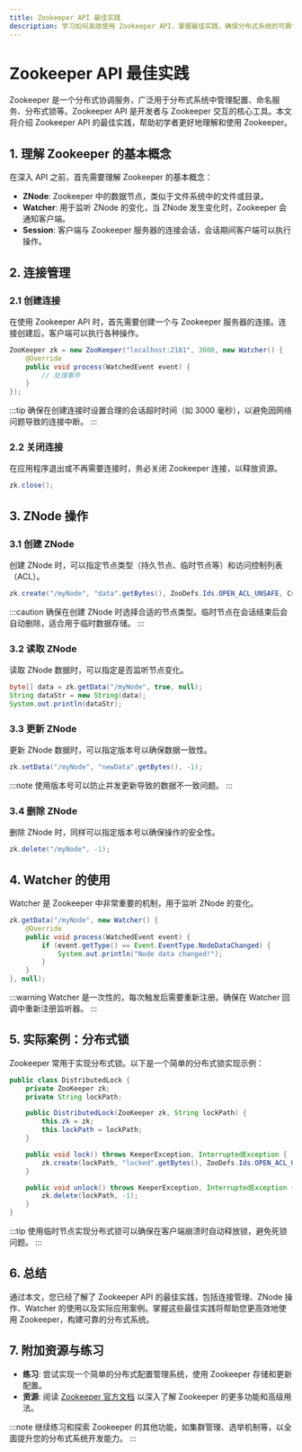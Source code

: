 ```yaml
---
title: Zookeeper API 最佳实践
description: 学习如何高效使用 Zookeeper API，掌握最佳实践，确保分布式系统的可靠性和性能。
---
```


# Zookeeper API 最佳实践

Zookeeper 是一个分布式协调服务，广泛用于分布式系统中管理配置、命名服务、分布式锁等。Zookeeper API 是开发者与 Zookeeper 交互的核心工具。本文将介绍 Zookeeper API 的最佳实践，帮助初学者更好地理解和使用 Zookeeper。

## 1. 理解 Zookeeper 的基本概念

在深入 API 之前，首先需要理解 Zookeeper 的基本概念：

- **ZNode**: Zookeeper 中的数据节点，类似于文件系统中的文件或目录。
- **Watcher**: 用于监听 ZNode 的变化，当 ZNode 发生变化时，Zookeeper 会通知客户端。
- **Session**: 客户端与 Zookeeper 服务器的连接会话，会话期间客户端可以执行操作。

## 2. 连接管理

### 2.1 创建连接

在使用 Zookeeper API 时，首先需要创建一个与 Zookeeper 服务器的连接。连接创建后，客户端可以执行各种操作。

```java
ZooKeeper zk = new ZooKeeper("localhost:2181", 3000, new Watcher() {
    @Override
    public void process(WatchedEvent event) {
        // 处理事件
    }
});
```

:::tip
确保在创建连接时设置合理的会话超时时间（如 3000 毫秒），以避免因网络问题导致的连接中断。
:::

### 2.2 关闭连接

在应用程序退出或不再需要连接时，务必关闭 Zookeeper 连接，以释放资源。

```java
zk.close();
```

## 3. ZNode 操作

### 3.1 创建 ZNode

创建 ZNode 时，可以指定节点类型（持久节点、临时节点等）和访问控制列表（ACL）。

```java
zk.create("/myNode", "data".getBytes(), ZooDefs.Ids.OPEN_ACL_UNSAFE, CreateMode.PERSISTENT);
```

:::caution
确保在创建 ZNode 时选择合适的节点类型。临时节点在会话结束后会自动删除，适合用于临时数据存储。
:::

### 3.2 读取 ZNode

读取 ZNode 数据时，可以指定是否监听节点变化。

```java
byte[] data = zk.getData("/myNode", true, null);
String dataStr = new String(data);
System.out.println(dataStr);
```

### 3.3 更新 ZNode

更新 ZNode 数据时，可以指定版本号以确保数据一致性。

```java
zk.setData("/myNode", "newData".getBytes(), -1);
```

:::note
使用版本号可以防止并发更新导致的数据不一致问题。
:::

### 3.4 删除 ZNode

删除 ZNode 时，同样可以指定版本号以确保操作的安全性。

```java
zk.delete("/myNode", -1);
```

## 4. Watcher 的使用

Watcher 是 Zookeeper 中非常重要的机制，用于监听 ZNode 的变化。

```java
zk.getData("/myNode", new Watcher() {
    @Override
    public void process(WatchedEvent event) {
        if (event.getType() == Event.EventType.NodeDataChanged) {
            System.out.println("Node data changed!");
        }
    }
}, null);
```

:::warning
Watcher 是一次性的，每次触发后需要重新注册。确保在 Watcher 回调中重新注册监听器。
:::

## 5. 实际案例：分布式锁

Zookeeper 常用于实现分布式锁。以下是一个简单的分布式锁实现示例：

```java
public class DistributedLock {
    private ZooKeeper zk;
    private String lockPath;

    public DistributedLock(ZooKeeper zk, String lockPath) {
        this.zk = zk;
        this.lockPath = lockPath;
    }

    public void lock() throws KeeperException, InterruptedException {
        zk.create(lockPath, "locked".getBytes(), ZooDefs.Ids.OPEN_ACL_UNSAFE, CreateMode.EPHEMERAL);
    }

    public void unlock() throws KeeperException, InterruptedException {
        zk.delete(lockPath, -1);
    }
}
```

:::tip
使用临时节点实现分布式锁可以确保在客户端崩溃时自动释放锁，避免死锁问题。
:::

## 6. 总结

通过本文，您已经了解了 Zookeeper API 的最佳实践，包括连接管理、ZNode 操作、Watcher 的使用以及实际应用案例。掌握这些最佳实践将帮助您更高效地使用 Zookeeper，构建可靠的分布式系统。

## 7. 附加资源与练习

- **练习**: 尝试实现一个简单的分布式配置管理系统，使用 Zookeeper 存储和更新配置。
- **资源**: 阅读 [Zookeeper 官方文档](https://zookeeper.apache.org/doc/current/) 以深入了解 Zookeeper 的更多功能和高级用法。

:::note
继续练习和探索 Zookeeper 的其他功能，如集群管理、选举机制等，以全面提升您的分布式系统开发能力。
:::